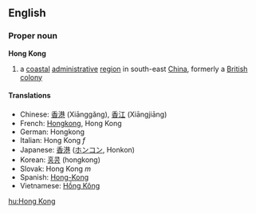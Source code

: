 ==English==
===Proper noun===
{{wikipedia}}
'''Hong Kong'''

#a [[coastal]] [[administrative]] [[region]] in south-east [[China]], formerly a [[British]] [[colony]]

====Translations====
*Chinese: [[香港]] (Xiānggǎng), [[香江]] (Xiāngjiāng)
*French: [[Hongkong]], Hong Kong
*German: Hongkong
*Italian: Hong Kong ''f''
*Japanese: [[香港]] ([[ホンコン]], Honkon)
*Korean: [[홍콩]] (hongkong) 
*Slovak: Hong Kong ''m''
*Spanish: [[Hong-Kong]]
*Vietnamese: [[Hồng Kông]]

[[hu:Hong Kong]]
